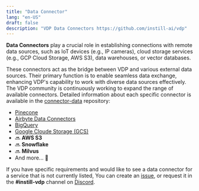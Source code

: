 ```yaml
---
title: "Data Connector"
lang: "en-US"
draft: false
description: "VDP Data Connectors https://github.com/instill-ai/vdp"
---
```


**Data Connectors** play a crucial role in establishing connections with remote data sources, such as IoT devices (e.g., IP cameras), cloud storage services (e.g., GCP Cloud Storage, AWS S3), data warehouses, or vector databases.

These connectors act as the bridge between VDP and various external data sources.
Their primary function is to enable seamless data exchange, enhancing VDP's capability to work with diverse data sources effectively.
The VDP community is continuously working to expand the range of available connectors.
Detailed information about each specific connector is available in the [connector-data](https://github.com/instill-ai/connector-data) repository:

- [Pinecone](pinecone)
- [Airbyte Data Connectors](airbyte)
- [BigQuery](bigquery)
- [Google Cloude Storage (GCS)](gcs)
- 🔜 **AWS S3**
- 🔜 **Snowflake**
- 🔜 **Milvus**
- And more... 🌱

If you have specific requirements and would like to see a data connector for a service that is not currently listed,
You can create an [issue](https://github.com/instill-ai/community/issues), or request it in the **#instill-vdp** channel on [Discord](https://discord.gg/sevxWsqpGh).
